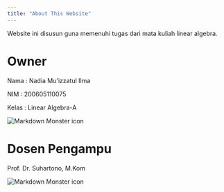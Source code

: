 ---
title: "About This Website"
---

Website ini disusun guna memenuhi tugas dari mata kuliah linear algebra. 

# Owner
Nama    : Nadia Mu'izzatul Ilma

NIM     : 200605110075

Kelas   : Linear Algebra-A

<img src="me.jpeg"
     alt="Markdown Monster icon"
     style="float: center; margin-right: 10px;" />


# Dosen Pengampu
Prof. Dr. Suhartono, M.Kom

<img src="Prof Suhartono.jpg"
     alt="Markdown Monster icon"
     style="float: center; margin-right: 10px;" />



